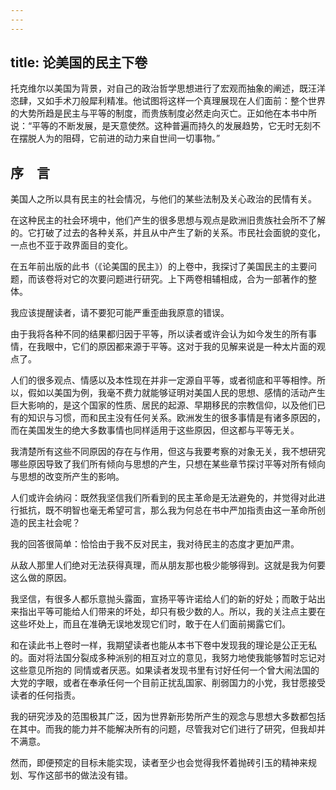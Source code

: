 ```yaml
---
---
---
```

title: 论美国的民主下卷
---







托克维尔以美国为背景，对自己的政治哲学思想进行了宏观而抽象的阐述，既汪洋恣肆，又如手术刀般犀利精准。他试图将这样一个真理展现在人们面前：整个世界的大势所趋是民主与平等的制度，而贵族制度必然走向灭亡。正如他在本书中所说：“平等的不断发展，是天意使然。这种普遍而持久的发展趋势，它无时无刻不在摆脱人为的阻碍，它前进的动力来自世间一切事物。”





## 序　言


美国人之所以具有民主的社会情况，与他们的某些法制及关心政治的民情有关。

在这种民主的社会环境中，他们产生的很多思想与观点是欧洲旧贵族社会所不了解的。它打破了过去的各种关系，并且从中产生了新的关系。市民社会面貌的变化，一点也不亚于政界面目的变化。

在五年前出版的此书（《论美国的民主》）的上卷中，我探讨了美国民主的主要问题，而该卷将对它的次要问题进行研究。上下两卷相辅相成，合为一部著作的整体。

我应该提醒读者，请不要犯可能严重歪曲我原意的错误。

由于我将各种不同的结果都归因于平等，所以读者或许会认为如今发生的所有事情，在我眼中，它们的原因都来源于平等。这对于我的见解来说是一种太片面的观点了。

人们的很多观点、情感以及本性现在并非一定源自平等，或者彻底和平等相悖。所以，假如以美国为例，我毫不费力就能够证明对美国人民的思想、感情的活动产生巨大影响的，是这个国家的性质、居民的起源、早期移民的宗教信仰，以及他们已有的知识与习惯，而和民主没有任何关系。欧洲发生的很多事情是有诸多原因的，而在美国发生的绝大多数事情也同样适用于这些原因，但这都与平等无关。

我清楚所有这些不同原因的存在与作用，但这与我要考察的对象无关，我不想研究哪些原因导致了我们所有倾向与思想的产生，只想在某些章节探讨平等对所有倾向与思想的改变所产生的影响。

人们或许会纳闷：既然我坚信我们所看到的民主革命是无法避免的，并觉得对此进行抵抗，既不明智也毫无希望可言，那么我为何总在书中严加指责由这一革命所创造的民主社会呢？

我的回答很简单：恰恰由于我不反对民主，我对待民主的态度才更加严肃。

从敌人那里人们绝对无法获得真理，而从朋友那也极少能够得到。这就是我为何要这么做的原因。

我坚信，有很多人都乐意抛头露面，宣扬平等许诺给人们的新的好处；而敢于站出来指出平等可能给人们带来的坏处，却只有极少数的人。所以，我的关注点主要在这些坏处上，而且在准确无误地发现它们时，敢于在人们面前揭露它们。

和在读此书上卷时一样，我期望读者也能从本书下卷中发现我的理论是公正无私的。面对将法国分裂成多种派别的相互对立的意见，我努力地使我能够暂时忘记对这些意见所抱的 同情或者厌恶。如果读者发现书里有讨好任何一个曾大闹法国的大党的字眼，或者在奉承任何一个目前正扰乱国家、削弱国力的小党，我甘愿接受读者的任何指责。

我的研究涉及的范围极其广泛，因为世界新形势所产生的观念与思想大多数都包括在其中。而我的能力并不能解决所有的问题，尽管我对它们进行了研究，但我却并不满意。

然而，即便预定的目标未能实现，读者至少也会觉得我怀着抛砖引玉的精神来规划、写作这部书的做法没有错。



